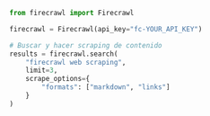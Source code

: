 ```python Python
from firecrawl import Firecrawl

firecrawl = Firecrawl(api_key="fc-YOUR_API_KEY")

# Buscar y hacer scraping de contenido
results = firecrawl.search(
    "firecrawl web scraping",
    limit=3,
    scrape_options={
        "formats": ["markdown", "links"]
    }
)
```
